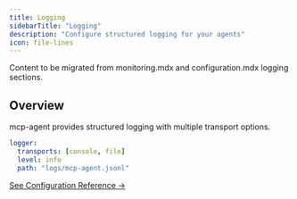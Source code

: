 ```yaml
---
title: Logging
sidebarTitle: "Logging"
description: "Configure structured logging for your agents"
icon: file-lines
---
```


<Info>
Content to be migrated from monitoring.mdx and configuration.mdx logging sections.
</Info>

## Overview

mcp-agent provides structured logging with multiple transport options.

```yaml
logger:
  transports: [console, file]
  level: info
  path: "logs/mcp-agent.jsonl"
```

[See Configuration Reference →](/reference/configuration)
